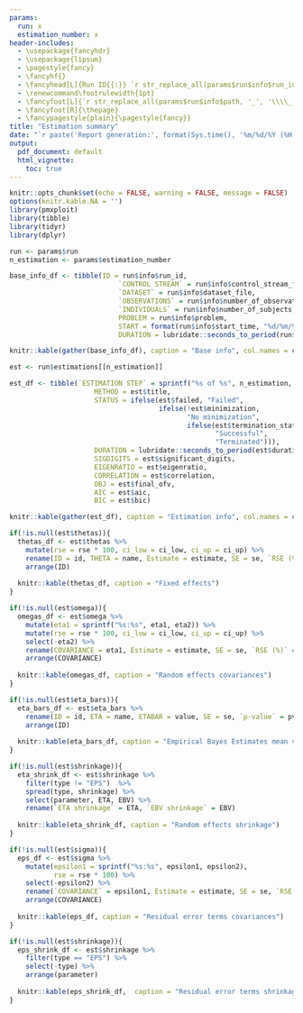 ```yaml
---
params:
  run: x
  estimation_number: x
header-includes:
  - \usepackage{fancyhdr}
  - \usepackage{lipsum}
  - \pagestyle{fancy}
  - \fancyhf{}
  - \fancyhead[L]{Run ID{{:}} `r str_replace_all(params$run$info$run_id, '_', '\\\\_')`}
  - \renewcommand\footrulewidth{1pt}
  - \fancyfoot[L]{`r str_replace_all(params$run$info$path, '_', '\\\\_')`}
  - \fancyfoot[R]{\thepage}
  - \fancypagestyle{plain}{\pagestyle{fancy}}
title: "Estimation summary"
date: "`r paste('Report generation:', format(Sys.time(), '%m/%d/%Y (%H:%M)'))`"
output: 
  pdf_document: default
  html_vignette:
    toc: true
---
```


```r
knitr::opts_chunk$set(echo = FALSE, warning = FALSE, message = FALSE)
options(knitr.kable.NA = '')
library(pmxploit)
library(tibble)
library(tidyr)
library(dplyr)

run <- params$run
n_estimation <- params$estimation_number
```

```r
base_info_df <- tibble(ID = run$info$run_id,
                           `CONTROL STREAM` = run$info$control_stream_file,
                           `DATASET` = run$info$dataset_file,
                           `OBSERVATIONS` = run$info$number_of_observations,
                           `INDIVIDUALS` = run$info$number_of_subjects,
                           PROBLEM = run$info$problem,
                           START = format(run$info$start_time, "%d/%m/%Y %H:%M"),
                           DURATION = lubridate::seconds_to_period(run$info$duration))

knitr::kable(gather(base_info_df), caption = "Base info", col.names = c("", ""))
```

```r
est <- run$estimations[[n_estimation]]

est_df <- tibble(`ESTIMATION STEP` = sprintf("%s of %s", n_estimation, length(run$estimations)),
                     METHOD = est$title,
                     STATUS = ifelse(est$failed, "Failed",
                                     ifelse(!est$minimization,
                                            "No minimization",
                                            ifelse(est$termination_status == 0,
                                                   "Successful",
                                                   "Terminated"))),
                     DURATION = lubridate::seconds_to_period(est$duration),
                     SIGDIGITS = est$significant_digits,
                     EIGENRATIO = est$eigenratio,
                     CORRELATION = est$correlation,
                     OBJ = est$final_ofv,
                     AIC = est$aic,
                     BIC = est$bic)

knitr::kable(gather(est_df), caption = "Estimation info", col.names = c("", ""))
```

```r
if(!is.null(est$thetas)){
  thetas_df <- est$thetas %>%
    mutate(rse = rse * 100, ci_low = ci_low, ci_up = ci_up) %>% 
    rename(ID = id, THETA = name, Estimate = estimate, SE = se, `RSE (%)` = rse, LO = ci_low, UP = ci_up) %>% 
    arrange(ID)
  
  knitr::kable(thetas_df, caption = "Fixed effects")
}
```

```r
if(!is.null(est$omega)){
  omegas_df <- est$omega %>%
    mutate(eta1 = sprintf("%s:%s", eta1, eta2)) %>% 
    mutate(rse = rse * 100, ci_low = ci_low, ci_up = ci_up) %>% 
    select(-eta2) %>% 
    rename(COVARIANCE = eta1, Estimate = estimate, SE = se, `RSE (%)` = rse, LO = ci_low, UP = ci_up) %>% 
    arrange(COVARIANCE)
  
  knitr::kable(omegas_df, caption = "Random effects covariances")
}
```

```r
if(!is.null(est$eta_bars)){
  eta_bars_df <- est$eta_bars %>%
    rename(ID = id, ETA = name, ETABAR = value, SE = se, `p-value` = pvalue) %>% 
    arrange(ID) 
  
  knitr::kable(eta_bars_df, caption = "Empirical Bayes Estimates mean values (ETABAR)")
}
```

```r
if(!is.null(est$shrinkage)){
  eta_shrink_df <- est$shrinkage %>%
    filter(type != "EPS")  %>%
    spread(type, shrinkage) %>%
    select(parameter, ETA, EBV) %>%
    rename(`ETA shrinkage` = ETA, `EBV shrinkage` = EBV)
  
  knitr::kable(eta_shrink_df, caption = "Random effects shrinkage")
}
```

```r
if(!is.null(est$sigma)){
  eps_df <- est$sigma %>% 
    mutate(epsilon1 = sprintf("%s:%s", epsilon1, epsilon2),
           rse = rse * 100) %>% 
    select(-epsilon2) %>% 
    rename(`COVARIANCE` = epsilon1, Estimate = estimate, SE = se, `RSE (%)` = rse, LO = ci_low, UP = ci_up) %>% 
    arrange(COVARIANCE)
  
  knitr::kable(eps_df, caption = "Residual error terms covariances")
}
```

```r
if(!is.null(est$shrinkage)){
  eps_shrink_df <- est$shrinkage %>%
    filter(type == "EPS") %>% 
    select(-type) %>% 
    arrange(parameter)
  
  knitr::kable(eps_shrink_df,  caption = "Residual error terms shrinkage")
}
```
